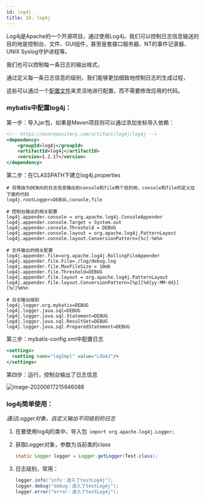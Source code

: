 ```yaml
---
id: log4j
title: 10. log4j
---
```


Log4j是Apache的一个开源项目，通过使用Log4j，我们可以控制日志信息输送的目的地是控制台、文件、GUI组件，甚至是套接口服务器、NT的事件记录器、UNIX Syslog守护进程等。

我们也可以控制每一条日志的输出格式，

通过定义每一条日志信息的级别，我们能够更加细致地控制日志的生成过程，

这些可以通过一个[配置文件](https://baike.baidu.com/item/配置文件/286550)来灵活地进行配置，而不需要修改应用的代码。



### mybatis中配置log4j：

第一步：导入jar包，如果是Maven项目则可以通过添加坐标导入依赖：

```xml
<!-- https://mvnrepository.com/artifact/log4j/log4j -->
<dependency>
    <groupId>log4j</groupId>
    <artifactId>log4j</artifactId>
    <version>1.2.17</version>
</dependency>
```



第二步：在CLASSPATH下建立log4j.properties

```properties
# 将等级为DEBUG的日志信息输出到console和file两个目的地，console和file的定义在下面的代码
log4j.rootLogger=DEBUG,console,file

# 控制台输出的相关配置
log4j.appender.console = org.apache.log4j.ConsoleAppender
log4j.appender.console.Target = System.out
log4j.appender.console.Threshold = DEBUG
log4j.appender.console.layout = org.apache.log4j.PatternLayout
log4j.appender.console.layout.ConversionPattern=[%c]-%m%n

# 文件输出的相关配置
log4j.appender.file=org.apache.log4j.RollingFileAppender
log4j.appender.file.File=./log/debug.log
log4j.appender.file.MaxFileSize = 10mb
log4j.appender.file.Threshold=DEBUG
log4j.appender.file.layout = org.apache.log4j.PatternLayout
log4j.appender.file.layout.ConversionPattern=[%p][%d{yy-MM-dd}][%c]%m%n

# 日志输出级别
log4j.logger.org.mybatis=DEBUG
log4j.logger.java.sql=DEBUG
log4j.logger.java.sql.Statement=DEBUG
log4j.logger.java.sql.ResultSet=DEBUG
log4j.logger.java.sql.PreparedStatement=DEBUG
```



第三步：mybatis-config.xml中配置日志

```xml
<settings>
  <setting name="logImpl" value="LOG4J"/>
</settings>
```



第四步：运行，控制台输出了日志信息

![image-20200617215946088](https://upyun1.surcode.cn/imgs/20200617215946.png)





### log4j简单使用：

*通过Logger对象，自定义输出不同级别的日志*

1. 在要使用log4j的类中，导入包` import org.apache.log4j.Logger;`

2. 获取Logger对象，参数为当前类的class

   ```java
   static Logger logger = Logger.getLogger(Test.class);
   ```

3. 日志级别，常用：

   ```java
   logger.info("info：进入了testLog4j");
   logger.debug("debug：进入了testLog4j");
   logger.error("error：进入了testLog4j");
   ```

   

